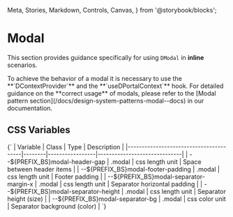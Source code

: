   Meta,
  Stories,
  Markdown,
  Controls,
  Canvas,
} from '@storybook/blocks';


<Meta of={DModalStories} />

# Modal

This section provides guidance specifically for using `DModal` in **inline** scenarios.

<DAlert soft type="warning" className='py-1 mb-8'>
  To achieve the behavior of a modal it is necessary to use the **`DContextProvider`** and the **`useDPortalContext`** hook.
  For detailed guidance on the **correct usage** of modals, please refer to the [Modal pattern section](/docs/design-system-patterns-modal--docs) in our documentation.
</DAlert>

## CSS Variables

<Markdown>
  {`
| Variable                               | Class  | Type            | Description                  |
|----------------------------------------|--------|-----------------|------------------------------|
| --${PREFIX_BS}modal-header-gap         | .modal | css length unit | Space between header items   |
| --${PREFIX_BS}modal-footer-padding     | .modal | css length unit | Footer padding               |
| --${PREFIX_BS}modal-separator-margin-x | .modal | css length unit | Separator horizontal padding |
| --${PREFIX_BS}modal-separator-height   | .modal | css length unit | Separator height (size)      |
| --${PREFIX_BS}modal-separator-bg       | .modal | css color unit  | Separator background (color) |
  `}
</Markdown>

<Canvas of={DModalStories.Default} />
<Controls of={DModalStories.Default} />
<Stories />